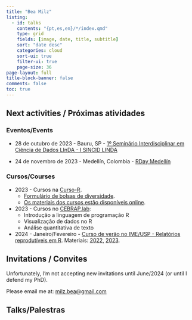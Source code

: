 ```yaml
---
title: "Bea Milz"
listing:
  - id: talks
    contents: "{pt,es,en}/*/index.qmd"
    type: grid
    fields: [image, date, title, subtitle]
    sort: "date desc"
    categories: cloud
    sort-ui: true
    filter-ui: true
    page-size: 36     
page-layout: full
title-block-banner: false
comments: false
toc: true
---
```


## Next activities / Próximas atividades

### Eventos/Events

-   28 de outubro de 2023 - Bauru, SP - [1º Seminário Interdisciplinar em Ciência de Dados LInDA - I SINCID LINDA](https://eventos.faac.unesp.br/sincidlinda2023/)

-   24 de novembro de 2023 - Medellín, Colombia - [RDay Medellín](https://rdaymedellin.github.io/index.html)

### Cursos/Courses

-   2023 - Cursos na [Curso-R](https://curso-r.com/).
    -   [Formulário de bolsas de diversidade](https://forms.gle/KpALbhvHXu9aVKXTA).
    -   [Os materiais dos cursos estão disponíveis online](https://curso-r.com/material/).
-   2023 - Cursos no [CEBRAP.lab](https://cebrap.org.br/cebrap-lab/):
    -   Introdução a linguagem de programação R
    -   Visualização de dados no R
    -   Análise quantitativa de texto
-   2024 - Janeiro/Fevereiro - [Curso de verão no IME/USP - Relatórios reprodutíveis em R](https://www.ime.usp.br/~verao/). Materiais: [2022](https://beatrizmilz.github.io/2022-curso-de-verao-ime-usp-relatorios/trabalho_final.html), [2023](https://beatrizmilz.github.io/2023-curso-de-verao-ime-usp-relatorios/).

## Invitations / Convites

Unfortunately, I'm not accepting new invitations until June/2024 (or until I defend my PhD).

Please email me at: [milz.bea\@gmail.com](mailto:milz.bea@gmail.com)

## Talks/Palestras

::: {#talks}
:::
